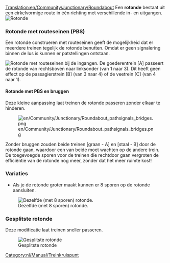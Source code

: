 [[Translation:en/Community/Junctionary/Roundabout]]
{{nl/Community/Junctionary/Kruispuntenmenu}}
Een '''rotonde''' bestaat uit een cirkelvormige route in één richting met verschillende in- en uitgangen.
[[File:en/Community/Junctionary/Roundabout.png|none|frame|Rotonde]]

{{nl/Community/Junctionary/Kruispuntcriteria|Goedkoop|1|0|0|2|0||0|0|0|1|||Defecte treinen hebben effect op de gehele rotonde.|
*Kan tot 2 treinen tegelijk afhandelen.
*Als je de rotonde groter maakt, kun je een rotonde maken die 8 sporen verbindt.
*Zal verkeersopstoppingen veroorzaken.
*Benodigd gebied: 6 x 6
}}

===Rotonde met routeseinen (PBS)===
Een rotonde construeren met routeseinen geeft de mogelijkheid dat er meerdere treinen tegelijk de rotonde benutten. Omdat er geen signalering binnen de lus is kunnen er patstellingen ontstaan.

[[File:en/Community/Junctionary/Roundabout pathsignals.png|none|frame|Rotonde met routeseinen bij de ingangen.]]
De goederentrein [A] passeert de rotonde van rechtsboven naar linksonder (van 1 naar 3). Dit heeft geen effect op de passagierstrein [B] (van 3 naar 4) of de veetrein [C] (van 4 naar 1).

{{nl/Community/Junctionary/Kruispuntcriteria|Goedkoop|1|0|0|2|0||0|0|0||3||Onmogelijk|
*Lage kosten, weinig ruimtegebruik en relatief hoge efficiëntie
}}

====Rotonde met PBS en bruggen====
Deze kleine aanpassing laat treinen de rotonde passeren zonder elkaar te hinderen.

[[File:en/Community/Junctionary/Roundabout pathsignals bridges.png]]

Zonder bruggen zouden beide treinen [graan - A] en [staal - B] door de rotonde gaan, waardoor een van beide moet wachten op de andere trein. De toegevoegde sporen voor de treinen die rechtdoor gaan vergroten de efficiëntie van de rotonde nog meer, zonder dat het meer ruimte kost!
{{nl/Community/Junctionary/Kruispuntcriteria|Goedkoop|1|0|1|2|0||0|0|0||3||Onmogelijk|}}

===Variaties===
*Als je de rotonde groter maakt kunnen er 8 sporen op de rotonde aansluiten.
[[File:en/Community/Junctionary/Basic Roundabout 8-way.png|none|frame|Dezelfde (met 8 sporen) rotonde.]]

===Gesplitste rotonde===

Deze modificatie laat treinen sneller passeren.

[[File:en/Community/Junctionary/Split Roundabout.png|none|frame|Gesplitste rotonde]]

{{nl/Community/Junctionary/Kruispuntcriteria|Goedkoop|1|0|0|4|0||0|0|0|1|||Defecte treinen hebben effect op de gehele rotonde.|
*Kan tot 7-8 treinen tegelijk afhandelen.
*Lage kans op verkeersopstoppingen bij minder dan 8 treinen.
*Benodigd gebied: 33 x 33
}}

[[Category:nl/Manual/Treinkruispunt]]